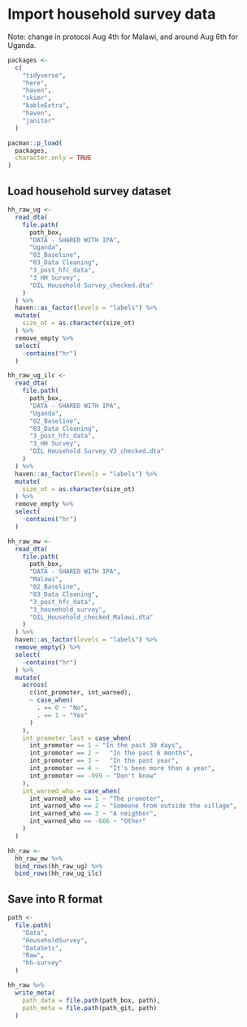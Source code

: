 # Import household survey data 

Note: change in protocol Aug 4th for Malawi, and around Aug 6th for Uganda.

```r
packages <-
  c(
    "tidyverse",
    "here",
    "haven",
    "skimr",
    "kableExtra",
    "haven",
    "janitor"
  )

pacman::p_load(
  packages,
  character.only = TRUE
)
```

## Load household survey dataset

```r
hh_raw_ug <- 
  read_dta(
    file.path(
      path_box,
      "DATA - SHARED WITH IPA",
      "Uganda",
      "02_Baseline",
      "03_Data Cleaning",
      "3_post_hfc_data",
      "3_HH Survey",
      "DIL Household Survey_checked.dta"
    )
  ) %>%
  haven::as_factor(levels = "labels") %>%
  mutate(
    size_ot = as.character(size_ot)
  ) %>%
  remove_empty %>%
  select(
    -contains("hr")
  )

hh_raw_ug_ilc <- 
  read_dta(
    file.path(
      path_box,
      "DATA - SHARED WITH IPA",
      "Uganda",
      "02_Baseline",
      "03_Data Cleaning",
      "3_post_hfc_data",
      "3_HH Survey",
      "DIL Household Survey_V3_checked.dta"
    )
  ) %>%
  haven::as_factor(levels = "labels") %>%
  mutate(
    size_ot = as.character(size_ot)
  ) %>%
  remove_empty %>%
  select(
    -contains("hr")
  )

hh_raw_mw <- 
  read_dta(
    file.path(
      path_box,
      "DATA - SHARED WITH IPA",
      "Malawi",
      "02_Baseline",
      "03_Data Cleaning",
      "3_post_hfc_data",
      "3_household_survey",
      "DIL_Household_checked_Malawi.dta"
    )
  ) %>%
  haven::as_factor(levels = "labels") %>%
  remove_empty() %>%
  select(
    -contains("hr")
  ) %>%
  mutate(
    across(
      c(int_promoter, int_warned),
      ~ case_when(
        . == 0 ~ "No",
        . == 1 ~ "Yes"
      )
    ),
    int_promoter_last = case_when(
      int_promoter == 1 ~ "In the past 30 days",
      int_promoter == 2 ~	"In the past 6 months",
      int_promoter == 3	~	"In the past year",
      int_promoter == 4	~	"It's been more than a year",
      int_promoter == -999 ~ "Don't know"
    ),
    int_warned_who = case_when(
      int_warned_who == 1 ~ "The promoter",
      int_warned_who == 2 ~ "Someone from outside the village",
      int_warned_who == 3 ~ "A neighbor",
      int_warned_who == -666 ~ "Other"
    )
  )

hh_raw <- 
  hh_raw_mw %>%
  bind_rows(hh_raw_ug) %>%
  bind_rows(hh_raw_ug_ilc)
```

## Save into R format

```r
path <-
  file.path(
    "Data",
    "HouseholdSurvey",
    "DataSets",
    "Raw",
    "hh-survey"
  )

hh_raw %>%
  write_meta(
    path_data = file.path(path_box, path),
    path_meta = file.path(path_git, path)
  )
```